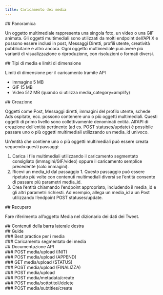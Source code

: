 ```yaml
---
title: Caricamento dei media
---
```


<div id="overview">
  ## Panoramica
</div>

Un oggetto multimediale rappresenta una singola foto, un video o una GIF animata. Gli oggetti multimediali sono utilizzati da molti endpoint dell’API X e possono essere inclusi in post, Messaggi Diretti, profili utente, creatività pubblicitarie e altro ancora. Ogni oggetto multimediale può avere più varianti di visualizzazione o riproduzione, con risoluzioni o formati diversi.

<div id="media-types-size-restrictions">
  ## Tipi di media e limiti di dimensione
</div>

Limiti di dimensione per il caricamento tramite API 

- Immagine 5 MB
- GIF 15 MB
- Video 512 MB (quando si utilizza media_category=amplify)

<div id="creation">
  ## Creazione
</div>

Oggetti come Post, Messaggi diretti, immagini del profilo utente, schede Ads ospitate, ecc. possono contenere uno o più oggetti multimediali. Questi oggetti di primo livello sono collettivamente denominati entità. All’API di creazione dell’entità pertinente (ad es. POST statuses/update) è possibile passare uno o più oggetti multimediali utilizzando un media_id univoco.

Un’entità che contiene uno o più oggetti multimediali può essere creata seguendo questi passaggi:

1. Carica i file multimediali utilizzando il caricamento segmentato consigliato (immagini/GIF/video) oppure il caricamento semplice precedente (solo immagini).
2. Ricevi un media_id dal passaggio 1. Questo passaggio può essere ripetuto più volte con contenuti multimediali diversi se l’entità consente di passare più parametri media_id.
3. Crea l’entità chiamando l’endpoint appropriato, includendo il media_id e gli altri parametri richiesti. Ad esempio, allega un media_id a un Post utilizzando l’endpoint POST statuses/update.

<div id="retrieving">
  ## Recupero
</div>

Fare riferimento all’oggetto Media nel dizionario dei dati dei Tweet.

<div id="right-sidebar-content">
  ## Contenuti della barra laterale destra
</div>

<div id="guides">
  ## Guide
</div>

<div id="media-best-practices">
  ### Best practice per i media
</div>

<div id="chunked-media-upload">
  ### Caricamento segmentato dei media
</div>

<div id="api-reference">
  ## Documentazione API
</div>

<div id="post-mediaupload-init">
  ### POST media/upload (INIT)
</div>

<div id="post-mediaupload-append">
  ### POST media/upload (APPEND)
</div>

<div id="get-mediaupload-status">
  ### GET media/upload (STATUS)
</div>

<div id="post-mediaupload-finalize">
  ### POST media/upload (FINALIZZA)
</div>

<div id="post-mediaupload">
  ### POST media/upload
</div>

<div id="post-mediametadatacreate">
  ### POST media/metadata/create
</div>

<div id="post-mediasubtitlesdelete">
  ### POST media/sottotitoli/delete
</div>

<div id="post-mediasubtitlescreate">
  ### POST media/subtitles/create
</div>
